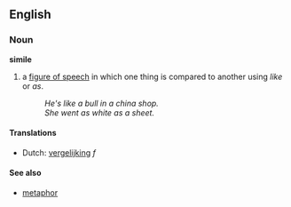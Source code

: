 ==English==
===Noun===
'''simile'''

#a [[figure of speech]] in which one thing is compared to another using ''like'' or ''as''.
#:''He's like a bull in a china shop.''
#:''She went as white as a sheet.''

==== Translations ====
*Dutch: [[vergelijking]] ''f''

====See also====
*[[metaphor]]
